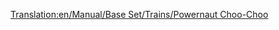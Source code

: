 [[Translation:en/Manual/Base Set/Trains/Powernaut Choo-Choo]]
{{en/Manual/Base Set/Trains/Trains|Cost=£17,578 ($35,156)
|Speed=96 kph (60 mph)
|Weight=130 t
|Power=900 hp (671 kW)
|Annual=£2,132 ($4,264)
|Designed=1952
|Lifespan=20 
|Capacity=N/A
|Description=A slightly better train than the Ploddyphut Choo-Choo, but sill nothting special.
|Real-life=Fictional
}}